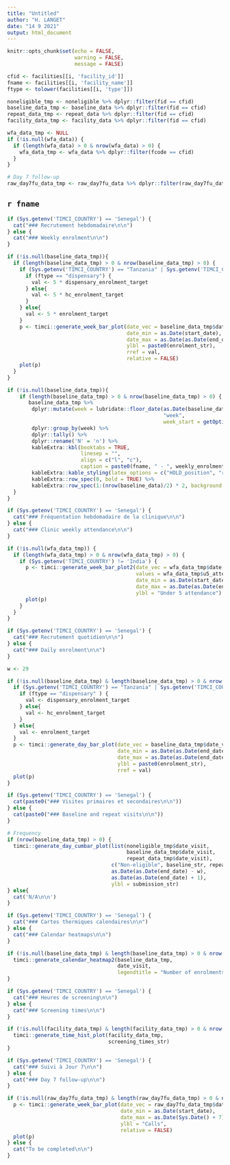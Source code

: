 ```yaml
---
title: "Untitled"
author: "H. LANGET"
date: "14 9 2021"
output: html_document
---
```


```r
knitr::opts_chunk$set(echo = FALSE,
                      warning = FALSE,
                      message = FALSE)
```

```r
cfid <- facilities[[i, 'facility_id']]
fname <- facilities[[i, 'facility_name']]
ftype <- tolower(facilities[[i, 'type']])

noneligible_tmp <- noneligible %>% dplyr::filter(fid == cfid)
baseline_data_tmp <- baseline_data %>% dplyr::filter(fid == cfid)
repeat_data_tmp <- repeat_data %>% dplyr::filter(fid == cfid)
facility_data_tmp <- facility_data %>% dplyr::filter(fid == cfid)

wfa_data_tmp <- NULL
if (!is.null(wfa_data)) {
  if (length(wfa_data) > 0 & nrow(wfa_data) > 0) {
    wfa_data_tmp <- wfa_data %>% dplyr::filter(fcode == cfid)
  }
}

# Day 7 follow-up
raw_day7fu_data_tmp <- raw_day7fu_data %>% dplyr::filter(raw_day7fu_data$'a1-fid' == cfid)
```

## `r fname`

```r
if (Sys.getenv('TIMCI_COUNTRY') == 'Senegal') {
  cat("### Recrutement hebdomadaire\n\n")
} else {
  cat("### Weekly enrolment\n\n")
}
```

```r
if (!is.null(baseline_data_tmp)){
  if (length(baseline_data_tmp) > 0 & nrow(baseline_data_tmp) > 0) {
    if (Sys.getenv('TIMCI_COUNTRY') == "Tanzania" | Sys.getenv('TIMCI_COUNTRY') == "Kenya") {
      if (ftype == "dispensary") {
        val <- 5 * dispensary_enrolment_target
      } else{
        val <- 5 * hc_enrolment_target
      }
    } else{
      val <- 5 * enrolment_target
    }
    p <- timci::generate_week_bar_plot(date_vec = baseline_data_tmp$date_visit,
                                       date_min = as.Date(start_date),
                                       date_max = as.Date(as.Date(end_date) + 7),
                                       ylbl = paste0(enrolment_str),
                                       rref = val,
                                       relative = FALSE)
    plot(p)
  }
}
```

```r
if (!is.null(baseline_data_tmp)){
    if (length(baseline_data_tmp) > 0 & nrow(baseline_data_tmp) > 0) {
       baseline_data_tmp %>%
        dplyr::mutate(week = lubridate::floor_date(as.Date(baseline_data_tmp$date_visit),
                                                   "week",
                                                   week_start = getOption("lubridate.week.start", 1))) %>%
        dplyr::group_by(week) %>%
        dplyr::tally() %>%
        dplyr::rename('N' = 'n') %>%
        kableExtra::kbl(booktabs = TRUE,
                        linesep = "",
                        align = c("l", "c"),
                        caption = paste0(fname, " - ", weekly_enrolment_cap)) %>% 
        kableExtra::kable_styling(latex_options = c("HOLD_position", "repeat_header"), font_size = table_fs) %>%
        kableExtra::row_spec(0, bold = TRUE) %>%
        kableExtra::row_spec(1:(nrow(baseline_data)/2) * 2, background = striped_row_bg)
  }
}
```

```r
if (Sys.getenv('TIMCI_COUNTRY') == 'Senegal') {
  cat("### Fréquentation hebdomadaire de la clinique\n\n")
} else {
  cat("### Clinic weekly attendance\n\n")
}
```

```r
if (!is.null(wfa_data_tmp)) {
  if (length(wfa_data_tmp) > 0 & nrow(wfa_data_tmp) > 0) {
    if (Sys.getenv('TIMCI_COUNTRY') != 'India') {
      p <- timci::generate_week_bar_plot2(date_vec = wfa_data_tmp$date,
                                          values = wfa_data_tmp$u5_attendance_last_week,
                                          date_min = as.Date(start_date),
                                          date_max = as.Date(as.Date(end_date) + 7),
                                          ylbl = "Under 5 attendance")
      plot(p)
    }
  }
}
```

```r
if (Sys.getenv('TIMCI_COUNTRY') == 'Senegal') {
  cat("### Recrutement quotidien\n\n")
} else {
  cat("### Daily enrolment\n\n")
}
```

```r
w <- 29

if (!is.null(baseline_data_tmp) & length(baseline_data_tmp) > 0 & nrow(baseline_data_tmp) > 0) {
  if (Sys.getenv('TIMCI_COUNTRY') == "Tanzania" | Sys.getenv('TIMCI_COUNTRY') == "Kenya") {
    if (ftype == "dispensary" ) {
      val <- dispensary_enrolment_target
    } else{
      val <- hc_enrolment_target
    }
  } else{
    val <- enrolment_target
  }
  p <- timci::generate_day_bar_plot(date_vec = baseline_data_tmp$date_visit,
                                    date_min = as.Date(as.Date(end_date) - w),
                                    date_max = as.Date(as.Date(end_date) + 1),
                                    ylbl = paste0(enrolment_str),
                                    rref = val)
  plot(p)
}
```

```r
if (Sys.getenv('TIMCI_COUNTRY') == 'Senegal') {
  cat(paste0("### Visites primaires et secondaires\n\n"))
} else {
  cat(paste0("### Baseline and repeat visits\n\n"))
}

# Frequency
if (nrow(baseline_data_tmp) > 0) {
  timci::generate_day_cumbar_plot(list(noneligible_tmp$date_visit,
                                       baseline_data_tmp$date_visit,
                                       repeat_data_tmp$date_visit),
                                  c("Non-eligible", baseline_str, repeat_str),
                                  as.Date(as.Date(end_date) - w),
                                  as.Date(as.Date(end_date) + 1),
                                  ylbl = submission_str)
} else{
  cat('N/A\n\n')
}
```

```r
if (Sys.getenv('TIMCI_COUNTRY') == 'Senegal') {
  cat("### Cartes thermiques calendaires\n\n")
} else {
  cat("### Calendar heatmaps\n\n")
}

if (!is.null(baseline_data_tmp) & length(baseline_data_tmp) > 0 & nrow(baseline_data_tmp) > 0) {
  timci::generate_calendar_heatmap2(baseline_data_tmp,
                                    date_visit,
                                    legendtitle = "Number of enrolments")
}
```

```r
if (Sys.getenv('TIMCI_COUNTRY') == 'Senegal') {
  cat("### Heures de screening\n\n")
} else {
  cat("### Screening times\n\n")
}
```

```r
if (!is.null(facility_data_tmp) & length(facility_data_tmp) > 0 & nrow(facility_data_tmp) > 0) {
  timci::generate_time_hist_plot(facility_data_tmp,
                                 screening_times_str)
}
```

```r
if (Sys.getenv('TIMCI_COUNTRY') == 'Senegal') {
  cat("### Suivi à Jour 7\n\n")
} else {
  cat("### Day 7 follow-up\n\n")
}
```

```r
if (!is.null(raw_day7fu_data_tmp) & length(raw_day7fu_data_tmp) > 0 & nrow(raw_day7fu_data_tmp) > 0) {
  p <- timci::generate_week_bar_plot(date_vec = raw_day7fu_data_tmp$date,
                                     date_min = as.Date(start_date),
                                     date_max = as.Date(Sys.Date() + 7),
                                     ylbl = "Calls",
                                     relative = FALSE)
  plot(p)
} else {
  cat("To be completed\n\n")
}
```
